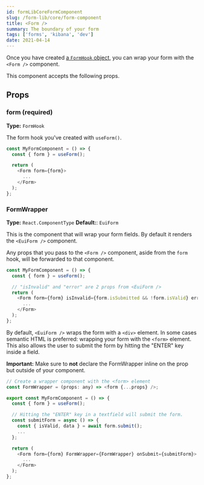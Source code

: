 ```yaml
---
id: formLibCoreFormComponent
slug: /form-lib/core/form-component
title: <Form />
summary: The boundary of your form
tags: ['forms', 'kibana', 'dev']
date: 2021-04-14
---
```


Once you have created [a `FormHook` object](form_hook.md), you can wrap your form with the `<Form />` component.

This component accepts the following props.

## Props

### form (required)

**Type:** `FormHook`

The form hook you've created with `useForm()`.

```js
const MyFormComponent = () => {
  const { form } = useForm();

  return (
    <Form form={form}>
      ...
    </Form>
  );
};
```

### FormWrapper

**Type:** `React.ComponentType`
**Default:**: `EuiForm`

This is the component that will wrap your form fields. By default it renders the `<EuiForm />` component.

Any props that you pass to the `<Form />` component, aside from the `form` hook, will be forwarded to that component.

```js
const MyFormComponent = () => {
  const { form } = useForm();

  // "isInvalid" and "error" are 2 props from <EuiForm />
  return (
    <Form form={form} isInvalid={form.isSubmitted && !form.isValid} error={form.getErrors()}>
      ...
    </Form>
  );
};
```

By default, `<EuiForm />` wraps the form with a `<div>` element. In some cases semantic HTML is preferred: wrapping your form with the `<form>` element. This also allows the user to submit the form by hitting the "ENTER" key inside a field.

**Important:** Make sure to **not** declare the FormWrapper inline on the prop but outside of your component.

```js
// Create a wrapper component with the <form> element
const FormWrapper = (props: any) => <form {...props} />;

export const MyFormComponent = () => {
  const { form } = useForm();

  // Hitting the "ENTER" key in a textfield will submit the form.
  const submitForm = async () => {
    const { isValid, data } = await form.submit();
    ...
  };

  return (
    <Form form={form} FormWrapper={FormWrapper} onSubmit={submitForm}>
      ...
    </Form>
  );
};
```
